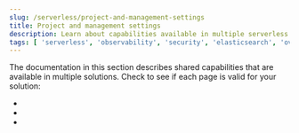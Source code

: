```yaml
---
slug: /serverless/project-and-management-settings
title: Project and management settings
description: Learn about capabilities available in multiple serverless solutions.
tags: [ 'serverless', 'observability', 'security', 'elasticsearch', 'overview' ]
---
```


<DocBadge template="technical preview" />
The documentation in this section describes shared capabilities that are available in multiple solutions.
Check to see if each page is valid for your solution:

- <DocLink slug="/serverless/elasticsearch/what-is-elasticsearch-serverless" text="(es)"/>
- <DocLink slug="/serverless/observability/what-is-observability-serverless" text="((observability))"/>
- <DocLink slug="/serverless/security/what-is-security-serverless" text="((security))"/>
